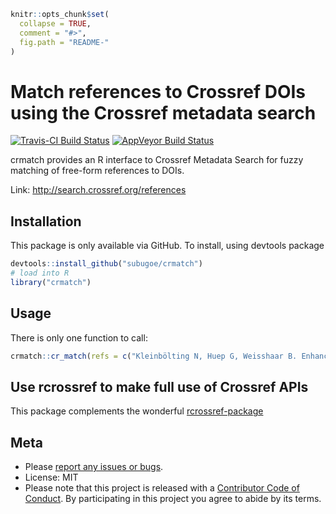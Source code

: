 
```r
knitr::opts_chunk$set(
  collapse = TRUE,
  comment = "#>",
  fig.path = "README-"
)
```

# Match references to Crossref DOIs using the Crossref metadata search

[![Travis-CI Build Status](https://travis-ci.org/subugoe/crmatch.svg?branch=master)](https://travis-ci.org/subugoe/crmatch)
[![AppVeyor Build Status](https://ci.appveyor.com/api/projects/status/github/subugoe/crmatch?branch=master&svg=true)](https://ci.appveyor.com/project/subugoe/crmatch)

crmatch provides an R interface to Crossref Metadata Search for fuzzy matching of free-form references to DOIs.

Link: <http://search.crossref.org/references>

## Installation

This package is only available via GitHub. To install, using devtools package

```r
devtools::install_github("subugoe/crmatch")
# load into R
library("crmatch")
```

## Usage

There is only one function to call:

```r
crmatch::cr_match(refs = c("Kleinbölting N, Huep G, Weisshaar B. Enhancing the GABI-Kat Arabidopsis thaliana T-DNA insertion mutant database by incorporating Araport11 annotation. Plant and Cell Physiology. 2017;58(1): e7.", "Tamir, Jonathan I. et al. “T-2 Shuffling: Sharp, Multicontrast, Volumetric Fast Spin-Echo Imaging.” Magnetic Resonance in Medicine 77.1 (2017): 180–195."))
```


## Use rcrossref to make full use of Crossref APIs

This package complements the wonderful [rcrossref-package](https://github.com/ropensci/rcrossref)

## Meta

* Please [report any issues or bugs](https://github.com/subugoe/crmatch/issues).
* License: MIT
* Please note that this project is released with a [Contributor Code of Conduct](CONDUCT.md). By participating in this project you agree to abide by its terms.
